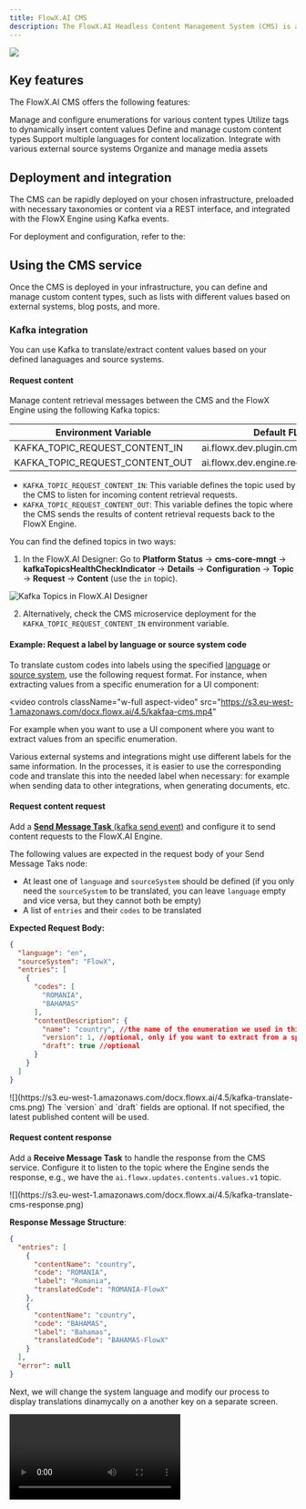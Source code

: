 ```yaml
---
title: FlowX.AI CMS
description: The FlowX.AI Headless Content Management System (CMS) is a core component of the FlowX.AI platform, designed to enhance the platform's capabilities with specialized functionalities for managing taxonomies and diverse content types.
---
```


<Frame>

![](https://s3.eu-west-1.amazonaws.com/docx.flowx.ai/platform-deep-dive/content_management.png#center)

</Frame>

## Key features

The FlowX.AI CMS offers the following features:

<CardGroup>

<Card title = "Enumerations" href="enumerations" icon = "list">
Manage and configure enumerations for various content types
</Card>

<Card title = "Substitution tags" href = "substitution-tags" icon = "tags">
Utilize tags to dynamically insert content values
</Card>

<Card title = "Content models" href = "content-models" icon ="file">
Define and manage custom content types
</Card>

<Card title = "Languages" href = "languages" icon = "language">
Support multiple languages for content localization.
</Card>

<Card title = "Source systems" href = "source-systems" icon = "code">
Integrate with various external source systems
</Card>

<Card title = "Media library" href = "media-library" icon ="photo-film">
Organize and manage media assets
</Card>

</CardGroup>

## Deployment and integration

The CMS can be rapidly deployed on your chosen infrastructure, preloaded with necessary taxonomies or content via a REST interface, and integrated with the FlowX Engine using Kafka events.

For deployment and configuration, refer to the:

<Card title="CMS setup guide" href="../../../../setup-guides/cms-setup" icon="files">
</Card>

## Using the CMS service

Once the CMS is deployed in your infrastructure, you can define and manage custom content types, such as lists with different values based on external systems, blog posts, and more.

### Kafka integration

You can use Kafka to translate/extract content values based on your defined lanaguages and source systems.

#### Request content

Manage content retrieval messages between the CMS and the FlowX Engine using the following Kafka topics:

| Environment Variable            | Default FLOWX.AI value (Customizable)                        |
| ------------------------------- | ------------------------------------------------------------------ |
| KAFKA_TOPIC_REQUEST_CONTENT_IN  | ai.flowx.dev.plugin.cms.trigger.retrieve.content.v1                |
| KAFKA_TOPIC_REQUEST_CONTENT_OUT | ai.flowx.dev.engine.receive.plugin.cms.retrieve.content.results.v1 |

* `KAFKA_TOPIC_REQUEST_CONTENT_IN`: This variable defines the topic used by the CMS to listen for incoming content retrieval requests.
* `KAFKA_TOPIC_REQUEST_CONTENT_OUT`: This variable defines the topic where the CMS sends the results of content retrieval requests back to the FlowX Engine.

<Tip>
You can find the defined topics in two ways:

1. In the FlowX.AI Designer: Go to **Platform Status** -> **cms-core-mngt** -> **kafkaTopicsHealthCheckIndicator** -> **Details** -> **Configuration** -> **Topic** -> **Request** -> **Content** (use the `in` topic).

![Kafka Topics in FlowX.AI Designer](https://s3.eu-west-1.amazonaws.com/docx.flowx.ai/4.5/kafka-translate-cms-topics.png)

2. Alternatively, check the CMS microservice deployment for the `KAFKA_TOPIC_REQUEST_CONTENT_IN` environment variable.
</Tip>

#### Example: Request a label by language or source system code

To translate custom codes into labels using the specified [language](./languages.mdx) or [source system](./source-systems), use the following request format. For instance, when extracting values from a specific enumeration for a UI component:

<video
  controls
  className="w-full aspect-video"
  src="https://s3.eu-west-1.amazonaws.com/docx.flowx.ai/4.5/kakfaa-cms.mp4"
></video>

For example when you want to use a UI component where you want to extract values from an specific enumeration.

<Info>
Various external systems and integrations might use different labels for the same information. In the processes, it is easier to use the corresponding code and translate this into the needed label when necessary: for example when sending data to other integrations, when generating documents, etc.
</Info>

#### Request content request

Add a [**Send Message Task** (kafka send event)](/4.0/docs/building-blocks/node/message-send-received-task-node) and configure it to send content requests to the FlowX.AI Engine.

The following values are expected in the request body of your Send Message Taks node:

* At least one of `language` and `sourceSystem` should be defined (if you only need the `sourceSystem` to be translated, you can leave `language` empty and vice versa, but they cannot both be empty)
* A list of `entries` and their `codes` to be translated

**Expected Request Body:**

```json
{
  "language": "en",
  "sourceSystem": "FlowX",
  "entries": [
    {
      "codes": [
        "ROMANIA",
        "BAHAMAS"
      ],
      "contentDescription": {
        "name": "country", //the name of the enumeration we used in this example
        "version": 1, //optional, only if you want to extract from a specific version of your enumeration
        "draft": true //optional
      }
    }
  ]
}
```


<Frame>
![](https://s3.eu-west-1.amazonaws.com/docx.flowx.ai/4.5/kafka-translate-cms.png)
</Frame>

<Info>
The `version` and `draft` fields are optional. If not specified, the latest published content will be used.
</Info>


#### Request content response

Add a **Receive Message Task** to handle the response from the CMS service. Configure it to listen to the topic where the Engine sends the response, e.g., we have the `ai.flowx.updates.contents.values.v1` topic.


<Frame>
![](https://s3.eu-west-1.amazonaws.com/docx.flowx.ai/4.5/kafka-translate-cms-response.png)
</Frame>


**Response Message Structure**:

```json
{
  "entries": [
    {
      "contentName": "country",
      "code": "ROMANIA",
      "label": "Romania",
      "translatedCode": "ROMANIA-FlowX"
    },
    {
      "contentName": "country",
      "code": "BAHAMAS",
      "label": "Bahamas",
      "translatedCode": "BAHAMAS-FlowX"
    }
  ],
  "error": null
}
```


Next, we will change the system language and modify our process to display translations dinamycally on a another key on a separate screen.


<Frame>
<video
  controls
  className="w-full aspect-video"
  src="https://s3.eu-west-1.amazonaws.com/docx.flowx.ai/4.5/kafka-cms.mp4"
></video>
</Frame>
